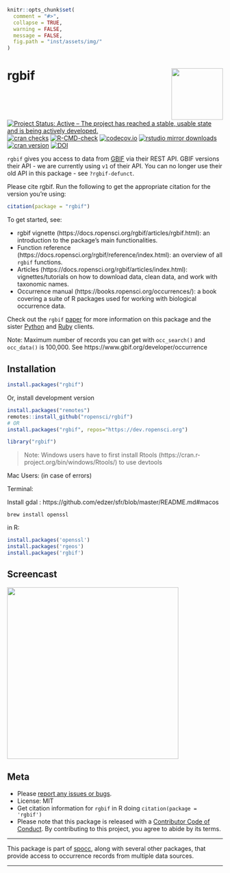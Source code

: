 <!-- README.md is generated from README.Rmd. Please edit that file and knit -->

```r
knitr::opts_chunk$set(
  comment = "#>",
  collapse = TRUE,
  warning = FALSE,
  message = FALSE,
  fig.path = "inst/assets/img/"
)
```

# rgbif <img src="man/figures/logo.png" align="right" alt="" width="120">

[![Project Status: Active – The project has reached a stable, usable state and is being actively developed.](https://www.repostatus.org/badges/latest/active.svg)](https://www.repostatus.org/#active)
[![cran checks](https://cranchecks.info/badges/worst/rgbif)](https://cranchecks.info/pkgs/rgbif)
[![R-CMD-check](https://github.com/ropensci/rgbif/workflows/R-CMD-check/badge.svg)](https://github.com/ropensci/rgbif/actions/)
[![codecov.io](https://codecov.io/github/ropensci/rgbif/coverage.svg?branch=master)](https://codecov.io/github/ropensci/rgbif?branch=master)
[![rstudio mirror downloads](https://cranlogs.r-pkg.org/badges/rgbif)](https://github.com/r-hub/cranlogs.app)
[![cran version](https://www.r-pkg.org/badges/version/rgbif)](https://cran.r-project.org/package=rgbif)
[![DOI](https://zenodo.org/badge/2273724.svg)](https://zenodo.org/badge/latestdoi/2273724)

`rgbif` gives you access to data from [GBIF][] via their REST API. GBIF versions their API - we are currently using `v1` of their API. You can no longer use their old API in this package - see `?rgbif-defunct`.

Please cite rgbif. Run the following to get the appropriate citation for the version you're using:

```r
citation(package = "rgbif")
```

To get started, see:

* rgbif vignette (https://docs.ropensci.org/rgbif/articles/rgbif.html): an introduction to the package's main functionalities.
* Function reference (https://docs.ropensci.org/rgbif/reference/index.html): an overview of all `rgbif` functions.
* Articles (https://docs.ropensci.org/rgbif/articles/index.html): vignettes/tutorials on how to download data, clean data, and work with taxonomic names.
* Occurrence manual (https://books.ropensci.org/occurrences/): a book covering a suite of R packages used for working with biological occurrence data.

Check out the `rgbif` [paper][] for more information on this package and the sister [Python][pygbif] and [Ruby][gbifrb] clients.

Note: Maximum number of records you can get with `occ_search()` and `occ_data()` is 100,000. See https://www.gbif.org/developer/occurrence

## Installation

```r
install.packages("rgbif")
```

Or, install development version

```r
install.packages("remotes")
remotes::install_github("ropensci/rgbif")
# OR
install.packages("rgbif", repos="https://dev.ropensci.org")
```

```r
library("rgbif")
```

> Note: Windows users have to first install Rtools (https://cran.r-project.org/bin/windows/Rtools/) to use devtools

Mac Users:
(in case of errors)

Terminal:

Install gdal : https://github.com/edzer/sfr/blob/master/README.md#macos

```
brew install openssl
```

in R:

```r
install.packages('openssl')
install.packages('rgeos')
install.packages('rgbif')
```

## Screencast

<a href="https://vimeo.com/127119010"><img src="man/figures/README-screencast.png" width="400"></a>


## Meta

* Please [report any issues or bugs](https://github.com/ropensci/rgbif/issues).
* License: MIT
* Get citation information for `rgbif` in R doing `citation(package = 'rgbif')`
* Please note that this package is released with a [Contributor Code of Conduct](https://ropensci.org/code-of-conduct/). By contributing to this project, you agree to abide by its terms.

- - -

This package is part of [spocc](https://github.com/ropensci/spocc), along with several other packages, that provide access to occurrence records from multiple data sources.

- - -

[mapr]: https://github.com/ropensci/mapr
[paper]: https://peerj.com/preprints/3304/
[GBIF]: https://www.gbif.org/
[pygbif]: https://github.com/sckott/pygbif
[gbifrb]: https://github.com/sckott/gbifrb

